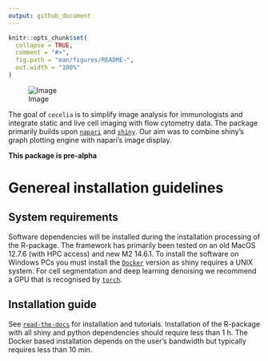 ```yaml
---
output: github_document
---
```


<!-- README.md is generated from README.Rmd. Please edit that file -->

```r
knitr::opts_chunk$set(
  collapse = TRUE,
  comment = "#>",
  fig.path = "man/figures/README-",
  out.width = "100%"
)
```

![Image](./im/cciaLogo.png)

<!-- badges: start -->
<!-- badges: end -->

The goal of `cecelia` is to simplify image analysis for immunologists and integrate
static and live cell imaging with flow cytometry data. The package primarily builds upon
[`napari`](https://napari.org) and [`shiny`](https://shiny.rstudio.com/). Our aim was 
to combine shiny's graph plotting engine with napari's image display.

__This package is pre-alpha__

# Genereal installation guidelines

## System requirements

Software dependencies will be installed during the installation processing of the R-package.
The framework has primarily been tested on an old MacOS 12.7.6 (with HPC access) and new M2 14.6.1.
To install the software on Windows PCs you must install the [`Docker`](https://github.com/schienstockd/ceceliaDocker) version as shiny requires a UNIX system.
For cell segmentation and deep learning denoising we recommend a GPU that is recognised by [`torch`](https://pytorch.org/get-started/locally/).

## Installation guide

See [`read-the-docs`](https://cecelia.readthedocs.io/en/latest/index.html) for installation and tutorials.
Installation of the R-package with all shiny and python dependencies should require less than 1 h.
The Docker based installation depends on the user's bandwidth but typically requires less than 10 min.
